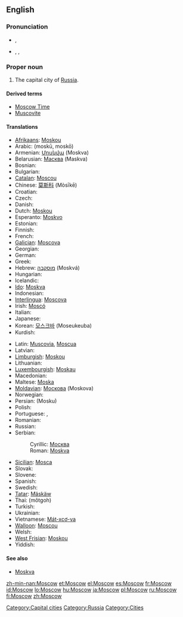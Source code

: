 {{wikipedia|Moscow, Russia}}
==English==

===Pronunciation===
* {{a|RP}} {{IPA|/ˈmɒskəʊ/}}, {{SAMPA|/"mQsk@U/}}
* {{a|US}} {{enPR|mäsʹkou|mäsʹkō}}, {{IPA|/ˈmɑskaʊ/|/ˈmɑskoʊ/}}, {{SAMPA|/"mQskaU/|/"mQskoU/}}

===Proper noun===
{{en-proper noun}}

# The capital city of [[Russia]].

====Derived terms====
* [[Moscow Time]]
* [[Muscovite]]

====Translations====
{{trans-top|Capital city of Russia}}
* [[Afrikaans]]: [[Moskou]]
* Arabic: {{Arab|[[موسكو]]}} (moskū, moskō)
* Armenian: [[Մոսկվա]] (Moskva)
* Belarusian: [[Масква]] (Maskva) {{f}}
* Bosnian: {{t-|bs|Moskva|f}}
* Bulgarian: {{t-|bg|Москва|f|tr=Moskva|sc=Cyrl}}
* [[Catalan]]: [[Moscou]] {{f}}
* Chinese: [[莫斯科]] (Mòsīkē)
* Croatian: {{t-|hr|Moskva|f}}
* Czech: {{t-|cs|Moskva|f}}
* Danish: {{t-|da|Moskva}}
* Dutch: [[Moskou]] {{n}}
* Esperanto: [[Moskvo]]
* Estonian: {{t-|et|Moskva}}
* Finnish: {{t+|fi|Moskova}}
* French: {{t+|fr|Moscou|f}}
* [[Galician]]: [[Moscova]] {{f}}
* Georgian: {{t|ka|მოსკოვი|tr=moskovi|xs=Georgian}}
* German: {{t+|de|Moskau|n}}
* Greek: {{t+|el|Μόσχα|f|tr=móskha|sc=Grek}}
* Hebrew: [[מוסקבה]] (Moskvá) {{f}}
* Hungarian: {{t+|hu|Moszkva}}
* Icelandic: {{t-|is|Moskva|f}}
* [[Ido]]: [[Moskva]]
* Indonesian: {{t-|id|Moskwa|xs=Indonesian}}
* [[Interlingua]]: [[Moscova]]
* Irish: [[Moscó]]
* Italian: {{t+|it|Mosca|f}}
* Japanese: {{t-|ja|モスクワ|tr=Mosukuwa|sc=Jpan}}
* Korean: [[모스크바]] (Moseukeuba)
* Kurdish: {{t+|ku|Mosko}}
{{trans-mid}}
* Latin: [[Muscovia]], [[Moscua]] {{f}}
* Latvian: {{t-|lv|Maskava|f|xs=Latvian}}
* [[Limburgish]]: [[Moskou]] {{n}}
* Lithuanian: {{t-|lt|Maskva|f|xs=Lithuanian}}
* [[Luxembourgish]]: [[Moskau]]
* Macedonian: {{t-|mk|Москва|f|tr=Móskva|sc=Cyrl}}
* Maltese: [[Moska]]
* [[Moldavian]]: [[Москова]] (Moskova) {{f}}
* Norwegian: {{t-|no|Moskva}}
* Persian: {{fa-Arab|[[مسکو]]}} (Mosku)
* Polish: {{t+|pl|Moskwa|f}}
* Portuguese: {{t+|pt|Moscou|f}}, {{t+|pt|Moscovo|f}}
* Romanian: {{t+|ro|Moscova|f}}
* Russian: {{t+|ru|Москва|f|tr=Moskvá|sc=Cyrl}}
* Serbian:
*: Cyrillic: [[Москва#Serbian|Москва]] {{f}}
*: Roman: [[Moskva#Serbian|Moskva]]  {{f}}
* [[Sicilian]]: [[Mosca]] {{f}}
* Slovak: {{t-|sk|Moskva|f}}
* Slovene: {{t+|sl|Moskva|f}}
* Spanish: {{t+|es|Moscú|m}}
* Swedish: {{t+|sv|Moskva}}
* [[Tatar]]: [[Mäskäw]]
* Thai: {{Thai|[[มอสโก]]}} (môtgoh)
* Turkish: {{t+|tr|Moskova}}
* Ukrainian: {{t-|uk|Москва|f|tr=Moskvá|sc=Cyrl|xs=Ukrainian}}
* Vietnamese: [[Mát-xcơ-va]]
* [[Walloon]]: [[Moscou]]
* Welsh: {{t-|cy|Moskva|f|xs=Welsh}}
* [[West Frisian]]: [[Moskou]] {{n}}
* Yiddish: {{t|yi|מאָסקװע|tr=Moskve|sc=Hebr|xs=Yiddish}}
{{trans-bottom}}

====See also====
* [[Moskva#English|Moskva]]

[[Category:Capital cities]]
[[Category:Russia]]
[[Category:Cities]]

[[zh-min-nan:Moscow]]
[[et:Moscow]]
[[el:Moscow]]
[[es:Moscow]]
[[fr:Moscow]]
[[id:Moscow]]
[[lo:Moscow]]
[[hu:Moscow]]
[[ja:Moscow]]
[[pl:Moscow]]
[[ru:Moscow]]
[[fi:Moscow]]
[[zh:Moscow]]
